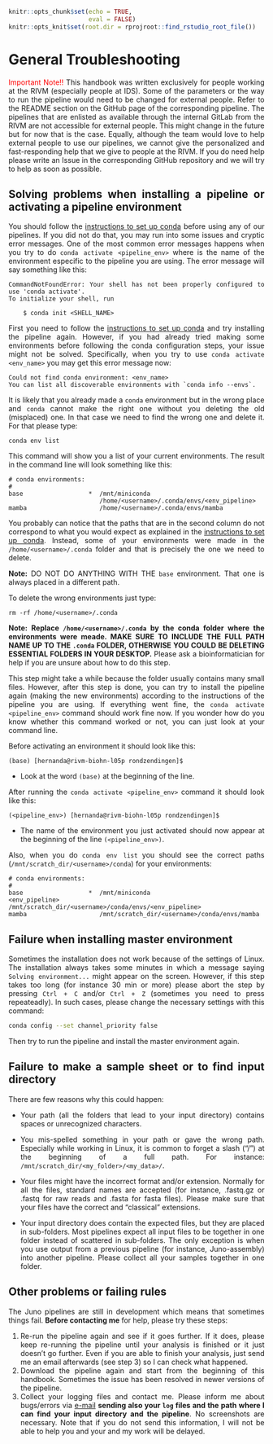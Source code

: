 ```r
knitr::opts_chunk$set(echo = TRUE, 
                      eval = FALSE)
knitr::opts_knit$set(root.dir = rprojroot::find_rstudio_root_file())
```

# General Troubleshooting {#general-troubleshooting}

<style>
body {
text-align: justify}
</style>

<span style="color:red;">Important Note!!</span> This handbook was written exclusively for people working at the RIVM (especially people at IDS). Some of the parameters or the way to run the pipeline would need to be changed for external people. Refer to the README section on the GitHub page of the corresponding pipeline. The pipelines that are enlisted as available through the internal GitLab from the RIVM are not accessible for external people. This might change in the future but for now that is the case. Equally, although the team would love to help external people to use our pipelines, we cannot give the personalized and fast-responding help that we give to people at the RIVM. If you do need help please write an Issue in the corresponding GitHub repository and we will try to help as soon as possible. 

## Solving problems when installing a pipeline or activating a pipeline environment {#problems-conda-activate}

You should follow the [instructions to set up conda](#set-conda) before using any of our pipelines. If you did not do that, you may run into some issues and cryptic error messages. One of the most common error messages happens when you try to do `conda activate <pipeline_env>` where <pipeline_env>  is the name of the environment especific to the pipeline you are using. The error message will say something like this:

```
CommandNotFoundError: Your shell has not been properly configured to use 'conda activate'.
To initialize your shell, run

    $ conda init <SHELL_NAME>
```

First you need to follow the [instructions to set up conda](#set-conda) and try installing the pipeline again. However, if you had already tried making some environments before following the conda configuration steps, your issue might not be solved. Specifically, when you try to use `conda activate <env_name>` you may get this error message now:

```
Could not find conda environment: <env_name>
You can list all discoverable environments with `conda info --envs`.
```

It is likely that you already made a `conda` environment but in the wrong place and `conda` cannot make the right one without you deleting the old (misplaced) one. In that case we need to find the wrong one and delete it. For that please type:

```
conda env list
```

This command will show you a list of your current environments. The result in the command line will look something like this:

```
# conda environments:
#
base                  *  /mnt/miniconda
                         /home/<username>/.conda/envs/<env_pipeline>
mamba                    /home/<username>/.conda/envs/mamba
```

You probably can notice that the paths that are in the second column do not correspond to what you would expect as explained in the [instructions to set up conda](#set-conda). Instead, some of your environments were made in the `/home/<username>/.conda` folder and that is precisely the one we need to delete. 

**Note:** DO NOT DO ANYTHING WITH THE `base` environment. That one is always placed in a different path.

To delete the wrong environments just type:

```
rm -rf /home/<username>/.conda
```
**Note: Replace `/home/<username>/.conda` by the conda folder where the environments were meade. MAKE SURE TO INCLUDE THE FULL PATH NAME UP TO THE `.conda` FOLDER, OTHERWISE YOU COULD BE DELETING ESSENTIAL FOLDERS IN YOUR DESKTOP.** Please ask a bioinformatician for help if you are unsure about how to do this step.

This step might take a while because the folder usually contains many small files. However, after this step is done, you can try to install the pipeline again (making the new environments) according to the instructions of the pipeline you are using. If everything went fine, the `conda activate <pipeline_env>` command should work fine now. If you wonder how do you know whether this command worked or not, you can just look at your command line.  

Before activating an environment it should look like this:

```
(base) [hernanda@rivm-biohn-l05p rondzendingen]$
```
* Look at the word `(base)` at the beginning of the line.  

After running the `conda activate <pipeline_env>` command it should look like this:

```
(<pipeline_env>) [hernanda@rivm-biohn-l05p rondzendingen]$ 
```
* The name of the environment you just activated should now appear at the beginning of the line `(<pipeline_env>)`.  

Also, when you do `conda env list` you should see the correct paths (`/mnt/scratch_dir/<username>/conda`) for your environments:

```
# conda environments:
#
base                  *  /mnt/miniconda
<env_pipeline>           /mnt/scratch_dir/<username>/conda/envs/<env_pipeline>
mamba                    /mnt/scratch_dir/<username>/conda/envs/mamba
```

## Failure when installing master environment  

Sometimes the installation does not work because of the settings of Linux. The installation always takes some minutes in which a message saying `Solving environment...` might appear on the screen. However, if this step takes too long (for instance 30 min or more) please abort the step by pressing `Ctrl + C` and/or `Ctrl + Z` (sometimes you need to press repeateadly). In such cases, please change the necessary settings with this command:  

```bash
conda config --set channel_priority false
```

Then try to run the pipeline and install the master environment again. 

## Failure to make a sample sheet or to find input directory   

There are few reasons why this could happen:

- Your path (all the folders that lead to your input directory) contains spaces or unrecognized characters.  

- You mis-spelled something in your path or gave the wrong path. Especially while working in Linux, it is common to forget a slash ("/") at the beginning of a full path. For instance: `/mnt/scratch_dir/<my_folder>/<my_data>/`.  

- Your files might have the incorrect format and/or extension. Normally for all the files, standard names are accepted (for instance, .fastq.gz or .fastq for raw reads and .fasta for fasta files). Please make sure that your files have the correct and "classical" extensions.   

- Your input directory does contain the expected files, but they are placed in sub-folders. Most pipelines expect all input files to be together in one folder instead of scattered in sub-folders. The only exception is when you use output from a previous pipeline (for instance, Juno-assembly) into another pipeline. Please collect all your samples together in one folder.  

## Other problems or failing rules  

The Juno pipelines are still in development which means that sometimes things fail. **Before contacting me** for help, please try these steps:  

1. Re-run the pipeline again and see if it goes further. If it does, please keep re-running the pipeline until your analysis is finished or it just doesn't go further. Even if you are able to finish your analysis, just send me an email afterwards (see step 3) so I can check what happened.    
2. Download the pipeline again and start from the beginning of this handbook. Sometimes the issue has been resolved in newer versions of the pipeline.
3. Collect your logging files and contact me. Please inform me about bugs/errors via [e-mail](mailto:alejandra.hernandez.segura@rivm.nl) **sending also your `log` files and the path where I can find your input directory and the pipeline**. No screenshots are necessary. Note that if you do not send this information, I will not be able to help you and your and my work will be delayed.  

